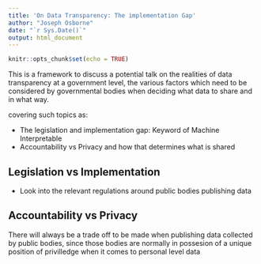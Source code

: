 ```yaml
---
title: 'On Data Transparency: The implementation Gap'
author: "Joseph Osborne"
date: "`r Sys.Date()`"
output: html_document
---
```


```r
knitr::opts_chunk$set(echo = TRUE)
```

This is a framework to discuss a potential talk on the realities of data transparency at a government level, the various factors which need to be considered by governmental bodies when deciding what data to share and in what way. 

covering such topics as:

- The legislation and implementation gap: Keyword of Machine Interpretable
- Accountability vs Privacy and how that determines what is shared


## Legislation vs Implementation 

* Look into the relevant regulations around public bodies publishing data

## Accountability vs Privacy

There will always be a trade off to be made when publishing data collected by public bodies, since those bodies are normally in possesion of a unique position of privilledge when it comes to personal level data 
